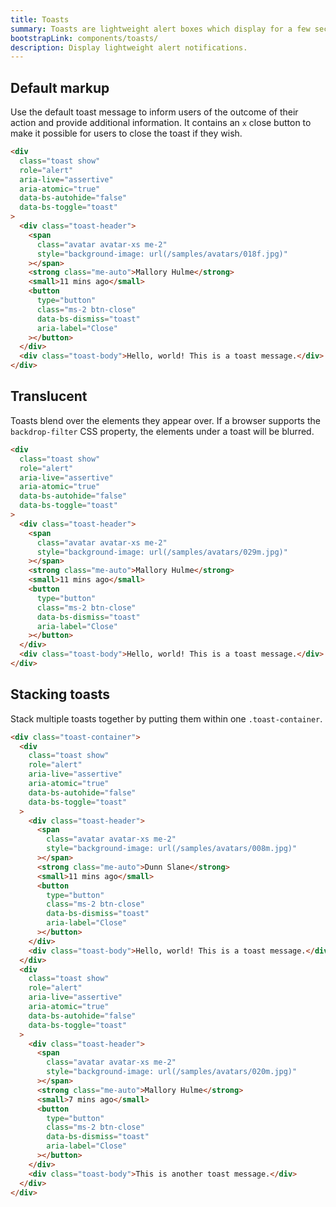 ```yaml
---
title: Toasts
summary: Toasts are lightweight alert boxes which display for a few seconds after a user has taken an action, to inform them of the state or outcome. They can be used when a user clicks a button or submits a form and their aim is to provide feedback, rather than encourage to take action.
bootstrapLink: components/toasts/
description: Display lightweight alert notifications.
---
```


## Default markup

Use the default toast message to inform users of the outcome of their action and provide additional information. It contains an `x` close button to make it possible for users to close the toast if they wish.

```html example code
<div
  class="toast show"
  role="alert"
  aria-live="assertive"
  aria-atomic="true"
  data-bs-autohide="false"
  data-bs-toggle="toast"
>
  <div class="toast-header">
    <span
      class="avatar avatar-xs me-2"
      style="background-image: url(/samples/avatars/018f.jpg)"
    ></span>
    <strong class="me-auto">Mallory Hulme</strong>
    <small>11 mins ago</small>
    <button
      type="button"
      class="ms-2 btn-close"
      data-bs-dismiss="toast"
      aria-label="Close"
    ></button>
  </div>
  <div class="toast-body">Hello, world! This is a toast message.</div>
</div>
```

## Translucent

Toasts blend over the elements they appear over. If a browser supports the `backdrop-filter` CSS property, the elements under a toast will be blurred.

```html example code
<div
  class="toast show"
  role="alert"
  aria-live="assertive"
  aria-atomic="true"
  data-bs-autohide="false"
  data-bs-toggle="toast"
>
  <div class="toast-header">
    <span
      class="avatar avatar-xs me-2"
      style="background-image: url(/samples/avatars/029m.jpg)"
    ></span>
    <strong class="me-auto">Mallory Hulme</strong>
    <small>11 mins ago</small>
    <button
      type="button"
      class="ms-2 btn-close"
      data-bs-dismiss="toast"
      aria-label="Close"
    ></button>
  </div>
  <div class="toast-body">Hello, world! This is a toast message.</div>
</div>
```

## Stacking toasts

Stack multiple toasts together by putting them within one `.toast-container`.

```html example height="260px"
<div class="toast-container">
  <div
    class="toast show"
    role="alert"
    aria-live="assertive"
    aria-atomic="true"
    data-bs-autohide="false"
    data-bs-toggle="toast"
  >
    <div class="toast-header">
      <span
        class="avatar avatar-xs me-2"
        style="background-image: url(/samples/avatars/008m.jpg)"
      ></span>
      <strong class="me-auto">Dunn Slane</strong>
      <small>11 mins ago</small>
      <button
        type="button"
        class="ms-2 btn-close"
        data-bs-dismiss="toast"
        aria-label="Close"
      ></button>
    </div>
    <div class="toast-body">Hello, world! This is a toast message.</div>
  </div>
  <div
    class="toast show"
    role="alert"
    aria-live="assertive"
    aria-atomic="true"
    data-bs-autohide="false"
    data-bs-toggle="toast"
  >
    <div class="toast-header">
      <span
        class="avatar avatar-xs me-2"
        style="background-image: url(/samples/avatars/020m.jpg)"
      ></span>
      <strong class="me-auto">Mallory Hulme</strong>
      <small>7 mins ago</small>
      <button
        type="button"
        class="ms-2 btn-close"
        data-bs-dismiss="toast"
        aria-label="Close"
      ></button>
    </div>
    <div class="toast-body">This is another toast message.</div>
  </div>
</div>
```

